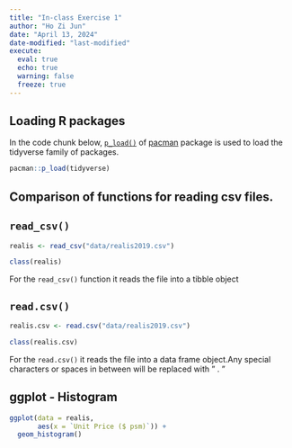```yaml
---
title: "In-class Exercise 1"
author: "Ho Zi Jun"
date: "April 13, 2024"
date-modified: "last-modified"
execute:
  eval: true
  echo: true
  warning: false
  freeze: true
---
```


## Loading R packages

In the code chunk below, [`p_load()`](https://www.geeksforgeeks.org/p_load-function-in-r/) of [pacman](https://trinker.github.io/pacman_dev/) package is used to load the tidyverse family of packages.

```r
pacman::p_load(tidyverse)
```

## Comparison of functions for reading csv files.

::: panel-tabset
## `read_csv()`

```r
realis <- read_csv("data/realis2019.csv")
```

```r
class(realis)
```

For the `read_csv()` function it reads the file into a tibble object

## `read.csv()`

```r
realis.csv <- read.csv("data/realis2019.csv")
```

```r
class(realis.csv)
```

For the `read.csv()` it reads the file into a data frame object.Any special characters or spaces in between will be replaced with " . "
:::

## ggplot - Histogram

```r
ggplot(data = realis,
       aes(x = `Unit Price ($ psm)`)) +
  geom_histogram()
```
